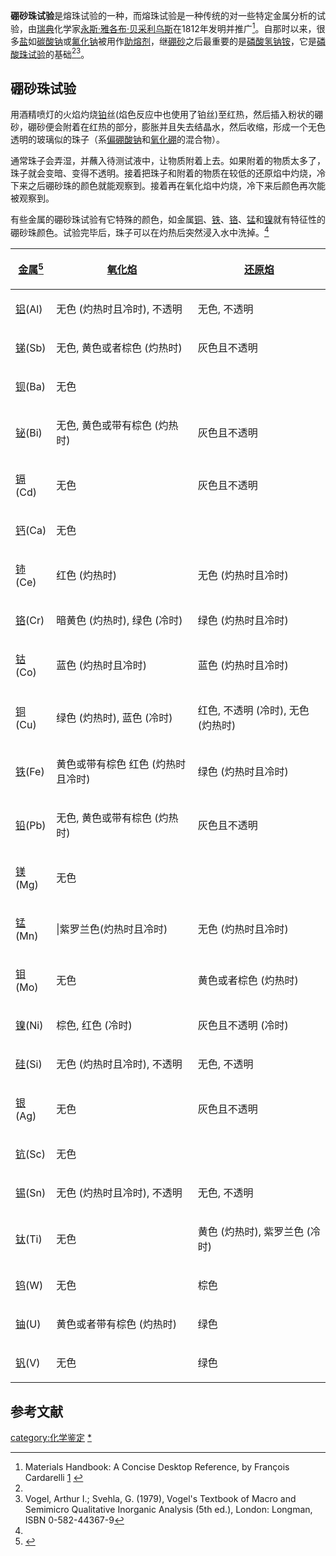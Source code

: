 '''硼砂珠试验'''是熔珠试验的一种，而熔珠试验是一种传统的对一些特定金属分析的试验，由[[瑞典|瑞典]]化学家[[永斯·雅各布·贝采利乌斯|永斯·雅各布·贝采利乌斯]]在1812年发明并推广<ref name=carda>Materials Handbook: A Concise Desktop Reference, by François Cardarelli [http://books.google.com/books?id=ArsfQZig_9AC&pg=PT805&dq=%22Microcosmic+salt%22+%22bead+test%22&cd=2#v=onepage&q=%22Microcosmic%20salt%22%20%22bead%20test%22&f=false] {{Wayback|url=http://books.google.com/books?id=ArsfQZig_9AC&pg=PT805&dq=%22Microcosmic+salt%22+%22bead+test%22&cd=2#v=onepage&q=%22Microcosmic%20salt%22%20%22bead%20test%22&f=false |date=20161224183514 }}</ref>。自那时以来，很多[[盐|盐]]如[[碳酸钠|碳酸钠]]或[[氟化钠|氟化钠]]被用作[[助熔剂|助熔剂]]，继[[硼砂|硼砂]]之后最重要的是[[磷酸氢钠铵|磷酸氢钠铵]]，它是[[磷酸珠试验|磷酸珠试验]]的基础<ref name=carda/><ref name=vogel>Vogel, Arthur I.; Svehla, G. (1979), Vogel's Textbook of Macro and Semimicro Qualitative Inorganic Analysis (5th ed.), London: Longman, ISBN 0-582-44367-9</ref>。

==硼砂珠试验==
用酒精喷灯的火焰灼烧[[铂|铂]]丝(焰色反应中也使用了铂丝)至红热，然后插入粉状的硼砂，硼砂便会附着在红热的部分，膨胀并且失去结晶水，然后收缩，形成一个无色透明的玻璃似的珠子（系[[偏硼酸钠|偏硼酸钠]]和[[氧化硼|氧化硼]]的混合物）。

通常珠子会弄湿，并蘸入待测试液中，让物质附着上去。如果附着的物质太多了，珠子就会变暗、变得不透明。接着把珠子和附着的物质在较低的还原焰中灼烧，冷下来之后硼砂珠的颜色就能观察到。接着再在氧化焰中灼烧，冷下来后颜色再次能被观察到。

有些金属的硼砂珠试验有它特殊的颜色，如金属[[铜|铜]]、[[铁|铁]]、[[铬|铬]]、[[锰|锰]]和[[镍|镍]]就有特征性的硼砂珠颜色。试验完毕后，珠子可以在灼热后突然浸入水中洗掉。<ref name=vogel/>

{| border="1" cellpadding="6" class="wikitable"
![[金属|金属]]<ref>{{cite book|title=CRC Handbook of Chemistry and Physics|year=1985|publisher=CRC Press|isbn=0849304660}}</ref> ||[[氧化焰|氧化焰]]||[[还原焰|还原焰]]

|-
|[[铝|铝]](Al)||无色 (灼热时且冷时), 不透明||无色, 不透明
|- 
|[[锑|锑]](Sb)||无色, 黄色或者棕色 (灼热时)||灰色且不透明
|-
|[[钡|钡]](Ba)||无色||
|-
|[[铋|铋]](Bi)||无色, 黄色或带有棕色 (灼热时)||灰色且不透明
|-
|[[镉|镉]](Cd)||无色||灰色且不透明
|-
|[[钙|钙]](Ca)||无色||
|-
|[[铈|铈]](Ce)||红色 (灼热时)||无色 (灼热时且冷时)
|-
|[[铬|铬]](Cr)||暗黄色 (灼热时), 绿色 (冷时)||绿色 (灼热时且冷时)
|-
|[[钴|钴]](Co)||蓝色 (灼热时且冷时)||蓝色 (灼热时且冷时)
|-
|[[铜|铜]](Cu)||绿色 (灼热时), 蓝色 (冷时)||红色, 不透明 (冷时), 无色 (灼热时)
|-
|[[铁|铁]](Fe)||黄色或带有棕色 红色 (灼热时且冷时)||绿色 (灼热时且冷时)
|-
|[[铅|铅]](Pb)||无色, 黄色或带有棕色 (灼热时)||灰色且不透明
|-
|[[镁|镁]](Mg)||无色||
|-
|[[锰|锰]](Mn)|||紫罗兰色(灼热时且冷时)||无色 (灼热时且冷时)
|-
|[[钼|钼]](Mo)||无色||黄色或者棕色 (灼热时)
|-
|[[镍|镍]](Ni)||棕色, 红色 (冷时)||灰色且不透明 (冷时)
|-
|[[硅|硅]](Si)||无色 (灼热时且冷时), 不透明||无色, 不透明
|-
|[[银|银]](Ag)||无色||灰色且不透明
|-
|[[钪|钪]](Sc)||无色||
|-
|[[锡|锡]](Sn)||无色 (灼热时且冷时), 不透明||无色, 不透明
|-
|[[钛|钛]](Ti)||无色||黄色 (灼热时), 紫罗兰色 (冷时)
|-
|[[钨|钨]](W)||无色||棕色
|-
|[[铀|铀]](U)||黄色或者带有棕色 (灼热时)||绿色
|-
|[[钒|钒]](V)||无色||绿色
|}

==参考文献==
{{reflist}}
{{化学分析试验}}

[[category:化学鉴定|category:化学鉴定]]
[[category:硼酸盐|*]]